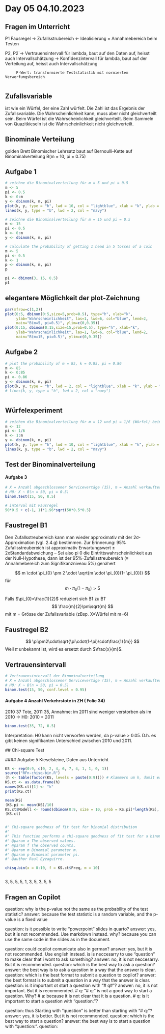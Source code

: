# Day 05 04.10.2023 {.unnumbered}

## Fragen im Unterricht

P1 Fausregel -\> Zufallsstrubereich \<- Idealisierung = Annahmebereich beim Testen

P2, P2\`-\> Vertrauensintervall für lambda, baut auf den Daten auf, heisst auch Intervallschätzung -\> Konfidenzintervall für lambda, baut auf der Verteilung auf, heisst auch Intervallschätzung

```         
     P-Wert: transformierte Teststatistik mit normiertem Verwerfungsbereich
     
```

## Zufallsvariable

ist wie ein Würfel, der eine Zahl würfelt. Die Zahl ist das Ergebnis der Zufallsvariable. Die Wahrscheinlichkeit kann, muss aber nicht gleichverteilt sein. Beim Würfel ist die Wahrscheinlichkeit gleichverteilt. Beim Sammeln von Quazitkieseln ist die Wahrscheinlichkeit nicht gleichverteilt.

## Binominale Verteilung

golden Brett Binomischer Lehrsatz baut auf Bernoulli-Kette auf Binominalverteilung B(m = 10, pi = 0.75)

## Aufgabe 1

```r
# zeichne die Binominalverteilung für m = 5 und pi = 0.5
m <- 5
pi <- 0.5
k <- 0:m
y <- dbinom(k, m, pi)
plot(k, y, type = "h", lwd = 10, col = "lightblue", xlab = "k", ylab = "Häufigkeiten")
lines(k, y, type = "b", lwd = 2, col = "navy")

# zeichne die Binominalverteilung für m = 15 und pi = 0.5
m <- 15
pi <- 0.5
k <- 0:m
y <- dbinom(k, m, pi)

# calculate the probability of getting 1 head in 5 tosses of a coin
m <- 5
pi <- 0.5
k <- 1
p <- dbinom(k, m, pi)
p

p1 <- dbinom(3, 15, 0.5)
p1
```

## elegantere Möglichkeit der plot-Zeichnung

```r
par(mfrow=c(1,2))
plot(0:5, dbinom(0:5,size=5,prob=0.5), type="h", xlab="k",
     ylab="Wahrscheinlichkeit", las=1, lwd=6, col="blue", lend=2,
     main="B(m=5, pi=0.5)", ylim=c(0,0.35))
plot(0:15, dbinom(0:15,size=15,prob=0.5), type="h", xlab="k",
     ylab="Wahrscheinlichkeit", las=1, lwd=6, col="blue", lend=2,
     main="B(m=15, pi=0.5)", ylim=c(0,0.35))
```

## Aufgabe 2

```r
# plot the probability of m = 85, k = 0:85, pi = 0.86
m <- 85
k <- 0:85
pi <- 0.86
y <- dbinom(k, m, pi)
plot(k, y, type = "h", lwd = 2, col = "lightblue", xlab = "k", ylab = "Häufigkeiten", lend = 1)
# lines(k, y, type = "b", lwd = 2, col = "navy")



```

## Würfelexperiment

```r
# zeichen die Binominalverteilung für m = 12 und pi = 1/6 (Würfel) beim würfeln mit 2 Würfeln
m <- 12
pi <- 1/6
k <- 1:m
y <- dbinom(k, m, pi)
plot(k, y, type = "h", lwd = 10, col = "lightblue", xlab = "k", ylab = "Häufigkeiten")
lines(k, y, type = "b", lwd = 2, col = "navy")

```

## Test der Binominalverteilung

#### Aufgabe 3

```r
# X = Anzahl abgeschlossener Servicevertäge (15), m = Anzahl verkaufter Wärmepumpen (50), pi = 0.5
# H0: X ~ B(n = 50, pi = 0.5)
binom.test(15, 50, 0.5)

# interval mit Fausregel
50*0.5 + c(-1, 1)*1.96*sqrt(50*0.5*0.5)

```

## Faustregel B1

Den Zufallsstreubereich kann man wieder approximativ mit der 2σ-Approximation (vgl. 2.4.g) bestimmen. Zur Erinnerung: 95% Zufallsstreubereich ist approximativ Erwartungswert ± 2xStandardabweichung -- Sei also pi 0 die Eintrittswahrscheinlichkeit aus der Null-Hypothese, dann ist der 95%-Zufallsstreubereich (≡ Annahmebereich zum Signifikanzniveau 5%) genähert

$$
m \cdot \pi_{0} \pm 2 \cdot \sqrt{m \cdot \pi_{0}(1- \pi_{0})}
$$ für $$
m \cdot \pi_{0}(1- \pi_{0}) > 5
$$

Falls $\pi_{0}=\frac{1}{2}$ reduziert sich B1 zu
B1'
$$
\frac{m}{2}\pm\sqrt{m}
$$
mit m = Grösse der Zufallsvariable (zBsp. X=Würfel mit m=6)

## Faustregel B2
$$
\pi\pm2\cdot\sqrt{\pi\cdot(1-\pi)\cdot\frac{1}{m}}
$$
Weil $\pi$ unbekannt ist, wird es ersetzt durch $\frac{x}{m}$.

## Vertrauensintervall

```r
# Vertrauensintervall der Binominalverteilung
# X = Anzahl abgeschlossener Servicevertäge (15), m = Anzahl verkaufter Wärmepumpen (50), pi = 0.5
# H0: X ~ B(n = 50, pi = 0.5)
binom.test(15, 50, conf.level = 0.95)
```

#### Aufgabe 4 Anzahl Verkehrstote in ZH ( Folie 34)

2010 37 Tote, 2011 35, Annahme: im 2011 sind weniger verstorben als im 2010 -\> H0: 2010 = 2011

```r
binom.test(35, 72, 0.5) 
```

Interpretation: H0 kann nicht verworfen werden, da p-value \> 0.05. D.h. es gibt keinen signifikanten Unterschied zwischen 2010 und 2011.

\## Chi-square Test

\#### Aufgabe 5 Kieselsteine, Daten aus Unterricht

```r
KS <- rep(0:9, c(0, 2, 4, 6, 7, 4, 1, 1, 0, 1))
source("RFn-chisq-bin.R")
(h <- table(factor(KS, levels = paste(0:9)))) # Klammern um h, damit es ausgegeben wird
KS.ct <- as.data.frame(h)
names(KS.ct)[1] <- "k"
print(KS.ct) 

mean(KS)
(KS.pi <- mean(KS)/10)
KS.ct$Modell <- round(dbinom(0:9, size = 10, prob = KS.pi)*length(KS), 1)
(KS.ct)


#' Chi-square goodness of fit test for binomial distribution
#'
#' This function performs a chi-square goodness of fit test for a binomial distribution.
#' @param x The observed values.
#' @param f The observed counts.
#' @param m Binomial parameter m.
#' @param p Binomial parameter pi.
#' @author Raul Eyzaguirre.

chisq.bin(x = 0:10, f = KS.ct$Freq, m = 10)



```

3, 5, 5, 5, 1, 3, 5, 3, 5, 5

## Fragen an Copilot

question: why is the p-value not the same as the probability of the test statistic? answer: because the test statistic is a random variable, and the p-value is a fixed value

question: is it possible to write "powerpoint" slides in quarto? answer: yes, but it is not recommended. Use markdown instead. why? because you can use the same code in the slides as in the document.

question: could copilot comunicate also in german? answer: yes, but it is not recommended. Use english instead. is is neccesarry to use "question" to make clear that i wont to ask something? answer: no, it is not neccesarry. But it is recommended. question: which is the best way to ask a question? answer: the best way is to ask a question in a way that the answer is clear. question: which is the best format to submit a question to copilot? answer: the best format is to submit a question in a way that the answer is clear. question: is it important ot start a question with "\# q#"? answer: no, it is not important. But it is recommended. \# q: "\# q:" is not a good way to start a question. Why? \# a: because it is not clear that it is a question. \# q: is it important to start a question with "question:"?

question: thus Starting with "question" is better than starting with "\# q:"? answer: yes, it is better. But it is not recommended. question: which is the best way to start a question? answer: the best way is to start a question with "question:". question:
